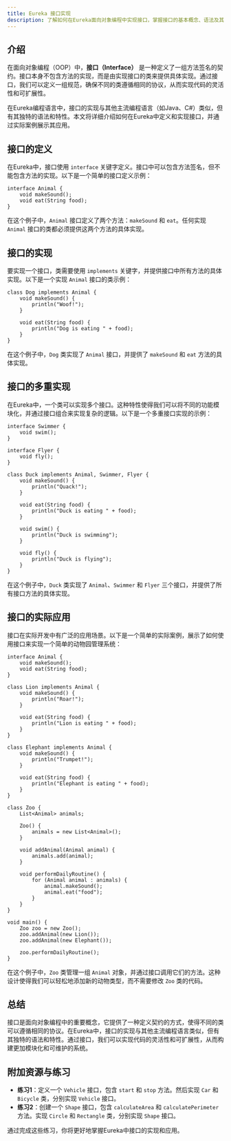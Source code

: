 ```yaml
---
title: Eureka 接口实现
description: 了解如何在Eureka面向对象编程中实现接口，掌握接口的基本概念、语法及其在实际开发中的应用。
---
```


## 介绍

在面向对象编程（OOP）中，**接口（Interface）** 是一种定义了一组方法签名的契约。接口本身不包含方法的实现，而是由实现接口的类来提供具体实现。通过接口，我们可以定义一组规范，确保不同的类遵循相同的协议，从而实现代码的灵活性和可扩展性。

在Eureka编程语言中，接口的实现与其他主流编程语言（如Java、C#）类似，但有其独特的语法和特性。本文将详细介绍如何在Eureka中定义和实现接口，并通过实际案例展示其应用。

## 接口的定义

在Eureka中，接口使用 `interface` 关键字定义。接口中可以包含方法签名，但不能包含方法的实现。以下是一个简单的接口定义示例：

```eureka
interface Animal {
    void makeSound();
    void eat(String food);
}
```

在这个例子中，`Animal` 接口定义了两个方法：`makeSound` 和 `eat`。任何实现 `Animal` 接口的类都必须提供这两个方法的具体实现。

## 接口的实现

要实现一个接口，类需要使用 `implements` 关键字，并提供接口中所有方法的具体实现。以下是一个实现 `Animal` 接口的类示例：

```eureka
class Dog implements Animal {
    void makeSound() {
        println("Woof!");
    }

    void eat(String food) {
        println("Dog is eating " + food);
    }
}
```

在这个例子中，`Dog` 类实现了 `Animal` 接口，并提供了 `makeSound` 和 `eat` 方法的具体实现。

## 接口的多重实现

在Eureka中，一个类可以实现多个接口。这种特性使得我们可以将不同的功能模块化，并通过接口组合来实现复杂的逻辑。以下是一个多重接口实现的示例：

```eureka
interface Swimmer {
    void swim();
}

interface Flyer {
    void fly();
}

class Duck implements Animal, Swimmer, Flyer {
    void makeSound() {
        println("Quack!");
    }

    void eat(String food) {
        println("Duck is eating " + food);
    }

    void swim() {
        println("Duck is swimming");
    }

    void fly() {
        println("Duck is flying");
    }
}
```

在这个例子中，`Duck` 类实现了 `Animal`、`Swimmer` 和 `Flyer` 三个接口，并提供了所有接口方法的具体实现。

## 接口的实际应用

接口在实际开发中有广泛的应用场景。以下是一个简单的实际案例，展示了如何使用接口来实现一个简单的动物园管理系统：

```eureka
interface Animal {
    void makeSound();
    void eat(String food);
}

class Lion implements Animal {
    void makeSound() {
        println("Roar!");
    }

    void eat(String food) {
        println("Lion is eating " + food);
    }
}

class Elephant implements Animal {
    void makeSound() {
        println("Trumpet!");
    }

    void eat(String food) {
        println("Elephant is eating " + food);
    }
}

class Zoo {
    List<Animal> animals;

    Zoo() {
        animals = new List<Animal>();
    }

    void addAnimal(Animal animal) {
        animals.add(animal);
    }

    void performDailyRoutine() {
        for (Animal animal : animals) {
            animal.makeSound();
            animal.eat("food");
        }
    }
}

void main() {
    Zoo zoo = new Zoo();
    zoo.addAnimal(new Lion());
    zoo.addAnimal(new Elephant());

    zoo.performDailyRoutine();
}
```

在这个例子中，`Zoo` 类管理一组 `Animal` 对象，并通过接口调用它们的方法。这种设计使得我们可以轻松地添加新的动物类型，而不需要修改 `Zoo` 类的代码。

## 总结

接口是面向对象编程中的重要概念，它提供了一种定义契约的方式，使得不同的类可以遵循相同的协议。在Eureka中，接口的实现与其他主流编程语言类似，但有其独特的语法和特性。通过接口，我们可以实现代码的灵活性和可扩展性，从而构建更加模块化和可维护的系统。

## 附加资源与练习

- **练习1**：定义一个 `Vehicle` 接口，包含 `start` 和 `stop` 方法。然后实现 `Car` 和 `Bicycle` 类，分别实现 `Vehicle` 接口。
- **练习2**：创建一个 `Shape` 接口，包含 `calculateArea` 和 `calculatePerimeter` 方法。实现 `Circle` 和 `Rectangle` 类，分别实现 `Shape` 接口。

通过完成这些练习，你将更好地掌握Eureka中接口的实现和应用。